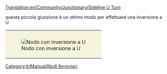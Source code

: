 [[Translation:en/Community/Junctionary/Sideline U Turn]]

{{it/Community/Nodo/Nodi ferroviari}}
{{it/Community/Nodo/Requisiti nodo|<!--1-->Molto economico
|<!-- 2 -->0
|<!-- 3 -->0
|<!-- 4 -->0
|<!-- 5 -->1
|<!-- 6 -->0
|<!-- 7 -->0
|<!-- 8 -->0
|<!-- 9 -->1
|<!-- 10 -->0
|<!-- 11 -->2
|<!-- 12 -->0
|<!-- 13 -->
|<!-- 14 -->I treni guasti bloccano un solo binario.
|<!-- 15 -->
'''Pro'''
* Economico e piccolo
* Nessuna curva stretta

'''Contro'''
* I treni più lunghi possono bloccare la linea principale mentre effettuano la svolta. Si può risolvere facendo la corsia di svolta più lunga (anche se avrà l'effetto collaterale di rendere la giunzione più ampia occupando più spazio).

<!-- 

Legenda numeri: 1 Costo; 2 Difficoltà di costruzione; 3 Tunnel; 4 Ponti; 5 Curve; 6 Dislivelli; 
7 Bivi; 8 Percorso diretto; 9 Percorsi naturali; 10 Stallo; 11 Rotatoria; 12 Segnale; 13 lasciare vuoto; 14 Guasti ; 15 Lista;

Per spiegazioni dettagliate sulla compilazione clicca sul titolo del template.
 -->
}}
questa piccola giunzione è un ottimo modo per effettuare una inversione a U

{|style="border: 0px; margin: 5px auto 25px auto;"
|style="padding: 10px 10px 5px; 10px; background-color: #F5F5DC;"|[[File:en/Community/Junctionary/Mainline u turn.png|center|frame|Nodo con inversione a U]]
|}

[[Category:it/Manual/Nodi ferroviari]]
